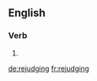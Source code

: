 ==English==

===Verb===
{{head|en|present participle}}

# {{present participle of|rejudge|lang=en|nocat=1}}

[[de:rejudging]]
[[fr:rejudging]]